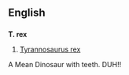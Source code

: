 ==English==

==={{abbreviation}}===
'''T. rex'''
# [[Tyrannosaurus rex]]
A Mean Dinosaur with teeth. DUH!!